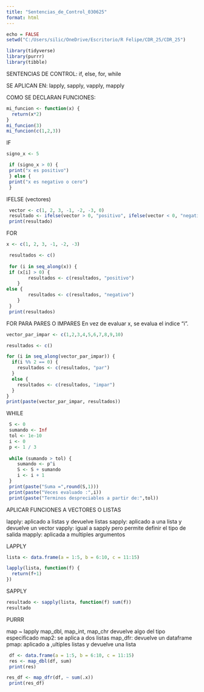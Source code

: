 ```yaml
---
title: "Sentencias_de_Control_030625"
format: html
---
```


```r
echo = FALSE
setwd("C:/Users/silic/OneDrive/Escritorio/R Felipe/CDR_25/CDR_25")
```

```r
library(tidyverse)
library(purrr)
library(tibble)
```

SENTENCIAS DE CONTROL:
if, else, for, while

SE APLICAN EN:
lapply, sapply, vapply, mapply


COMO SE DECLARAN FUNCIONES:
```r
mi_funcion <- function(x) {
  return(x*2)
}
mi_funcion(3)
mi_funcion(c(1,2,3))
```

IF
```r
signo_x <- 5

 if (signo_x > 0) {
 print("x es positivo")
 } else {
 print("x es negativo o cero")
 }
```
IFELSE (vectores)
```r
 vector <- c(1, 2, 3, -1, -2, -3, 0)
 resultado <- ifelse(vector > 0, "positivo", ifelse(vector < 0, "negativo", "cero"))
 print(resultado)
```
FOR
```r
x <- c(1, 2, 3, -1, -2, -3)

 resultados <- c()
 
 for (i in seq_along(x)) {
 if (x[i] > 0) {
        resultados <- c(resultados, "positivo")
    } 
else {
        resultados <- c(resultados, "negativo")
    }
 }
 print(resultados)
```
FOR PARA PARES O IMPARES
En vez de evaluar x, se evalua el indice "i".
```r
vector_par_impar <- c(1,2,3,4,5,6,7,8,9,10)

resultados <- c()

for (i in seq_along(vector_par_impar)) {
  if(i %% 2 == 0) {
    resultados <- c(resultados, "par")
  }
  else {
    resultados <- c(resultados, "impar")
  }
}
print(paste(vector_par_impar, resultados))
```

WHILE
```r
 S <- 0
 sumando <- Inf
 tol <- 1e-10
 i <- 0
 p <- 1 / 3
 
 while (sumando > tol) {
    sumando <- p^i
    S <- S + sumando
    i <- i + 1
 }
 print(paste("Suma =",round(S,1)))
 print(paste("Veces evaluado :",i))
 print(paste("Terminos despreciables a partir de:",tol))
```
APLICAR FUNCIONES A VECTORES O LISTAS

lapply: aplicado a listas y devuelve listas
sapply: aplicado a una lista y devuelve un vector
vapply: igual a sapply pero permite definir el tipo de salida
mapply: aplicada a multiples argumentos

LAPPLY
```r
lista <- data.frame(a = 1:5, b = 6:10, c = 11:15)   

lapply(lista, function(f) {
  return(f+1)
})
```
SAPPLY
```r
resultado <- sapply(lista, function(f) sum(f))
resultado
```
PURRR

map ~ lapply
map_dbl, map_int, map_chr devuelve algo del tipo especificado
map2: se aplica a dos listas
map_dfr: devuelve un dataframe
pmap: aplicado a ,ultiples listas y devuelve una lista

```r
 df <- data.frame(a = 1:5, b = 6:10, c = 11:15)
 res <- map_dbl(df, sum)
 print(res)
```

```r
res_df <- map_dfr(df, ~ sum(.x))
 print(res_df)
```


